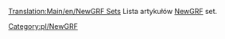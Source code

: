[[Translation:Main/en/NewGRF Sets]]{{en/-}}
Lista artykułów [[Main/pl/NewGRF|NewGRF]] set.

<!--[[Category:en/NewGRF]]--> [[Category:pl/NewGRF]]